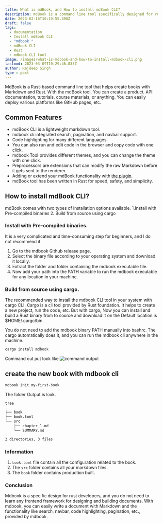 ```yaml
---
title: What is mdBook, and How to install mdBook CLI?
description: mdBook is a command line tool specifically designed for rust developers. mdbook help to create API documentation, tutorials, course materials, or documentation with Markdown. Without knowledge of frontend development.
date: 2023-02-16T10:19:55.398Z
draft: false
tags:
  - documentation
  - Install mdBook CLI
  - "mdbook "
  - mdBook CLI
  - Rust
  - mdbook CLI tool
image: /images/what-is-mdbook-and-how-to-install-mdbook-cli.png
lastmod: 2023-03-09T10:29:46.033Z
author: Rajdeep Singh
type : post
---
```


MdBook is a Rust-based command line tool that helps create books with Markdown and Rust. With the mdBook tool, You can create a product, API documentation, tutorials, course materials, or anything. You can easily deploy various platforms like GitHub pages, etc.

## Common Features
- mdBook CLI  is a lightweight markdown tool.
- mdbook cli integrated search, pagination, and navbar support.
- Code highlighting for many different languages.
- You can also run and edit code in the browser and copy code with one click.
- mdbook Tool provides different themes, and you can change the theme with one click.
- Preprocessors are extensions that can modify the raw Markdown before it gets sent to the renderer.
- Adding or extend your mdBook functionality with [the plugin](https://github.com/rust-lang/mdBook/wiki/Third-party-plugins).
- mdBook tool has been written in Rust for speed, safety, and simplicity.

## How to install mdBook CLI?
mdBook comes with two types of installation options available.
1.Install with Pre-compiled binaries
2. Build from source using cargo

### Install with Pre-compiled binaries.
It is a very complicated and time-consuming step for beginners, and I do not recommend it. 
1. Go to the mdbook Github release page.
2. Select the binary file according to your operating system and download it locally.
3. Extract the folder and folder containing the mdbook executable file. 
4. Now add your path into the PATH variable to run the mdbook executable for any location in your machine.


### Build from source using cargo.
The recommended way to install the mdbook CLI tool in your system with cargo CLI. Cargo is a cli tool provided by Rust foundation. It helps to create a new project, run the code, etc.
But with cargo, Now you can install and build a Rust binary from to source and download it on the Default location is $HOME/.cargo/bin.

You do not need to add the mdbook binary PATH manually into bashrc. The cargo automatically does it, and you can run the mdbook cli anywhere in the machine.

```bash
cargo install mdbook
```
Command out put look like
![command output](/images/install-mdbook.png 'command output')

## create the new book with mdbook cli
```bash
mdbook init my-first-book
```

The folder Output is look. 

```bash
tree
.
├── book
├── book.toml
└── src
    ├── chapter_1.md
    └── SUMMARY.md

2 directories, 3 files
```
### Information
1. `book.toml` file contain all the configuration related to the book.
2. The `src` folder contains all your markdown files.
3. The `book` folder contains production built.


### Conclusion

Mdbook is a specific design for rust developers, and you do not need to learn any frontend framework for designing and building documents. With mdbook, you can easily write a document with Markdown and the functionality like search, navbar, code highlighting, pagination, etc., provided by mdbook.
